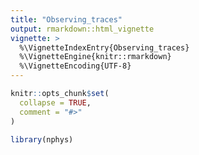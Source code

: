 ```yaml
---
title: "Observing_traces"
output: rmarkdown::html_vignette
vignette: >
  %\VignetteIndexEntry{Observing_traces}
  %\VignetteEngine{knitr::rmarkdown}
  %\VignetteEncoding{UTF-8}
---
```


```r
knitr::opts_chunk$set(
  collapse = TRUE,
  comment = "#>"
)
```

```r
library(nphys)
```
